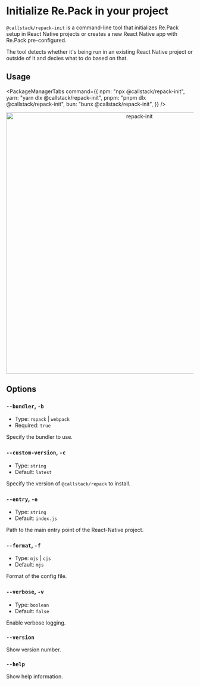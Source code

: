 # Initialize Re.Pack in your project

`@callstack/repack-init` is a command-line tool that initializes Re.Pack setup in React Native projects or creates a new React Native app with Re.Pack pre-configured.

The tool detects whether it's being run in an existing React Native project or outside of it and decies what to do based on that.

## Usage

<PackageManagerTabs command={{
  npm: "npx @callstack/repack-init",
  yarn: "yarn dlx @callstack/repack-init",
  pnpm: "pnpm dlx @callstack/repack-init",
  bun: "bunx @callstack/repack-init",
}} />

<div align="center">
  <img src="/img/init.png" width="700" alt="repack-init" />
</div>

## Options

### `--bundler`, `-b`

- Type: `rspack` | `webpack`
- Required: `true`

Specify the bundler to use.

### `--custom-version`, `-c`

- Type: `string`
- Default: `latest`

Specify the version of `@callstack/repack` to install.

### `--entry`, `-e`

- Type: `string`
- Default: `index.js`

Path to the main entry point of the React-Native project.

### `--format`, `-f`

- Type: `mjs` | `cjs`
- Default: `mjs`

Format of the config file.

### `--verbose`, `-v`

- Type: `boolean`
- Default: `false`

Enable verbose logging.

### `--version`

Show version number.

### `--help`

Show help information.
